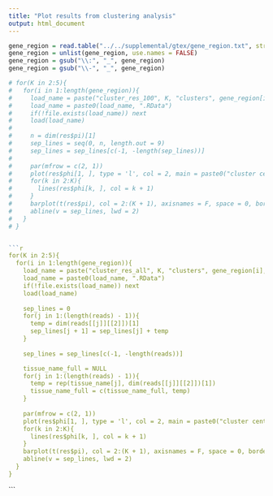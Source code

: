 ```yaml
---
title: "Plot results from clustering analysis"
output: html_document
---
```



```r
gene_region = read.table("../../supplemental/gtex/gene_region.txt", stringsAsFactors = FALSE)
gene_region = unlist(gene_region, use.names = FALSE)
gene_region = gsub("\\:", "_", gene_region)
gene_region = gsub("\\-", "_", gene_region)
```


```r


# for(K in 2:5){
#   for(i in 1:length(gene_region)){
#     load_name = paste("cluster_res_100", K, "clusters", gene_region[i], sep = "_")
#     load_name = paste0(load_name, ".RData")
#     if(!file.exists(load_name)) next
#     load(load_name)
#     
#     n = dim(res$pi)[1]
#     sep_lines = seq(0, n, length.out = 9)
#     sep_lines = sep_lines[c(-1, -length(sep_lines))]
#     
#     par(mfrow = c(2, 1))
#     plot(res$phi[1, ], type = 'l', col = 2, main = paste0("cluster center for ", region))
#     for(k in 2:K){
#       lines(res$phi[k, ], col = k + 1)
#     }
#     barplot(t(res$pi), col = 2:(K + 1), axisnames = F, space = 0, border = NA, main = paste0("structure plot for ", region), las = 1, ylim = c(0, 1), cex.axis = 1.5, cex.main = 1.4)
#     abline(v = sep_lines, lwd = 2)
#   }
# }


```r


for(K in 2:5){
  for(i in 1:length(gene_region)){
    load_name = paste("cluster_res_all", K, "clusters", gene_region[i], sep = "_")
    load_name = paste0(load_name, ".RData")
    if(!file.exists(load_name)) next
    load(load_name)
    
    sep_lines = 0
    for(j in 1:(length(reads) - 1)){
      temp = dim(reads[[j]][[2]])[1]
      sep_lines[j + 1] = sep_lines[j] + temp
    }
    
    sep_lines = sep_lines[c(-1, -length(reads))]

    tissue_name_full = NULL
    for(j in 1:(length(reads) - 1)){
      temp = rep(tissue_name[j], dim(reads[[j]][[2]])[1])
      tissue_name_full = c(tissue_name_full, temp)
    }
    
    par(mfrow = c(2, 1))
    plot(res$phi[1, ], type = 'l', col = 2, main = paste0("cluster center for ", region))
    for(k in 2:K){
      lines(res$phi[k, ], col = k + 1)
    }
    barplot(t(res$pi), col = 2:(K + 1), axisnames = F, space = 0, border = NA, main = paste0("structure plot for ", region), las = 1, ylim = c(0, 1), cex.axis = 1.5, cex.main = 1.4)
    abline(v = sep_lines, lwd = 2)
  }
}
```


```

